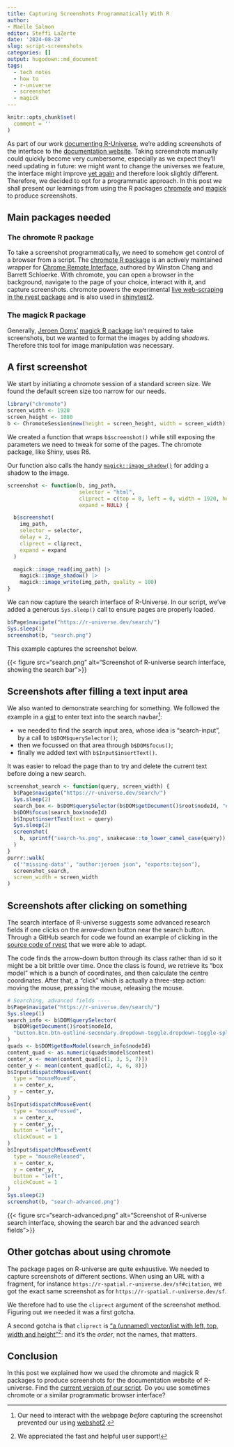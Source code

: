 ```yaml
---
title: Capturing Screenshots Programmatically With R
author: 
- Maëlle Salmon
editor: Steffi LaZerte
date: '2024-08-28'
slug: script-screenshots
categories: []
output: hugodown::md_document
tags:
  - tech notes
  - how to
  - r-universe
  - screenshot
  - magick
---
```


```r
knitr::opts_chunk$set(
  comment = ''
)
```
As part of our work [documenting R-Universe](/blog/2024/04/12/gsod-announcement/), 
we're adding screenshots of the interface to the [documentation website](https://docs.r-universe.org).
Taking screenshots manually could quickly become very cumbersome, especially as we expect they'll need updating in future: we might want to change the universes we feature, the interface might improve [yet again](/blog/2024/06/12/runiverse-frontend/) and therefore look slightly different.
Therefore, we decided to opt for a programmatic approach.
In this post we shall present our learnings from using the R packages [chromote](https://rstudio.github.io/chromote/) and [magick](https://docs.ropensci.org/magick/) to produce screenshots.

## Main packages needed

### The chromote R package

To take a screenshot programmatically, we need to somehow get control of a browser from a script.
The [chromote R package](https://rstudio.github.io/chromote/) is an actively maintained wrapper for [Chrome Remote Interface](https://github.com/cyrus-and/chrome-remote-interface), authored by Winston Chang and Barrett Schloerke.
With chromote, you can open a browser in the background, navigate to the page of your choice, interact with it, and capture screenshots.
chromote powers the experimental [live web-scraping in the rvest package](https://rvest.tidyverse.org/reference/read_html_live.html) and is also used in [shinytest2](https://rstudio.github.io/shinytest2/).

### The magick R package

Generally, [Jeroen Ooms'](/author/jeroen-ooms) [magick R package](https://docs.ropensci.org/magick/) isn't required to take screenshots, but we wanted to format the images by adding _shadows_. 
Therefore this tool for image manipulation was necessary.

## A first screenshot

We start by initiating a chromote session of a standard screen size.
We found the default screen size too narrow for our needs.

```r
library("chromote")
screen_width <- 1920
screen_height <- 1080
b <- ChromoteSession$new(height = screen_height, width = screen_width)
```

We created a function that wraps `b$screenshot()` while still exposing 
the parameters we need to tweak for some of the pages.
The chromote package, like Shiny, uses R6.

Our function also calls the handy [`magick::image_shadow()`](https://docs.ropensci.org/magick/reference/composite.html) for adding a shadow to the image.

```r
screenshot <- function(b, img_path,
                       selector = "html",
                       cliprect = c(top = 0, left = 0, width = 1920, height = 1080),
                       expand = NULL) {

  b$screenshot(
    img_path,
    selector = selector,
    delay = 2,
    cliprect = cliprect,
    expand = expand
  )

  magick::image_read(img_path) |>
    magick::image_shadow() |>
    magick::image_write(img_path, quality = 100)
}
```

We can now capture the search interface of R-Universe.
In our script, we've added a generous `Sys.sleep()` call to ensure pages are properly loaded.

```r
b$Page$navigate("https://r-universe.dev/search/")
Sys.sleep(1)
screenshot(b, "search.png")
```

This example captures the screenshot below.

{{< figure src="search.png" alt="Screenshot of R-universe search interface, showing the search bar">}}

## Screenshots after filling a text input area

We also wanted to demonstrate searching for something.
We followed the example in a [gist](https://gist.github.com/oganm/50a8020f718842aa3eee04dcfd57c198) to enter text into the search navbar[^action]: 

- we needed to find the search input area, whose idea is "search-input", by a call to `b$DOM$querySelector()`;
- then we focussed on that area through `b$DOM$focus()`;
- finally we added text with `b$Input$insertText()`.

It was easier to reload the page than to try and delete the current text before doing a new search.

```r
screenshot_search <- function(query, screen_width) {
  b$Page$navigate("https://r-universe.dev/search/")
  Sys.sleep(2)
  search_box <- b$DOM$querySelector(b$DOM$getDocument()$root$nodeId, "#search-input")
  b$DOM$focus(search_box$nodeId)
  b$Input$insertText(text = query)
  Sys.sleep(2)
  screenshot(
    b, sprintf("search-%s.png", snakecase::to_lower_camel_case(query))
  )
}
purrr::walk(
  c('"missing-data"', "author:jeroen json", "exports:tojson"),
  screenshot_search,
  screen_width = screen_width
)
```

[^action]: Our need to interact with the webpage *before* capturing the screenshot prevented our using [webshot2](https://rstudio.github.io/webshot2/).

## Screenshots after clicking on something

The search interface of R-universe suggests some advanced research fields if one clicks on the arrow-down button near the search button.
Through a GitHub search for code we found an example of clicking in the [source code of rvest](https://github.com/tidyverse/rvest/blob/c9be5b8dd9d672e84dd0dc515e3a37ab5c03111f/R/live.R#L145) that we were able to adapt.

The code finds the arrow-down button through its class rather than id so it might be a bit brittle over time.
Once the class is found, we retrieve its "box model" which is a bunch of coordinates, and then calculate the centre coordinates.
After that, a "click" which is actually a three-step action: moving the mouse, pressing the mouse, releasing the mouse.


```r
# Searching, advanced fields ----
b$Page$navigate("https://r-universe.dev/search/")
Sys.sleep(1)
search_info <- b$DOM$querySelector(
  b$DOM$getDocument()$root$nodeId,
  "button.btn.btn-outline-secondary.dropdown-toggle.dropdown-toggle-split"
)
quads <- b$DOM$getBoxModel(search_info$nodeId)
content_quad <- as.numeric(quads$model$content)
center_x <- mean(content_quad[c(1, 3, 5, 7)])
center_y <- mean(content_quad[c(2, 4, 6, 8)])
b$Input$dispatchMouseEvent(
  type = "mouseMoved",
  x = center_x,
  y = center_y,
)
b$Input$dispatchMouseEvent(
  type = "mousePressed",
  x = center_x,
  y = center_y,
  button = "left",
  clickCount = 1
)
b$Input$dispatchMouseEvent(
  type = "mouseReleased",
  x = center_x,
  y = center_y,
  button = "left",
  clickCount = 1
)
Sys.sleep(2)
screenshot(b, "search-advanced.png")
```

{{< figure src="search-advanced.png" alt="Screenshot of R-universe search interface, showing the search bar and the advanced search fields">}}

## Other gotchas about using chromote

The package pages on R-universe are quite exhaustive. 
We needed to capture screenshots of different sections.
When using an URL with a fragment, for instance `https://r-spatial.r-universe.dev/sf#citation`, 
we got the exact same screenshot as for `https://r-spatial.r-universe.dev/sf`.

We therefore had to use the `cliprect` argument of the screenshot method.
Figuring out we needed it was a first gotcha.

A second gotcha is that `cliprect` is ["a (unnamed) vector/list with left, top, width and height"](https://github.com/rstudio/chromote/issues/168#issuecomment-2302422282)[^support]:
and it's the *order*, not the names, that matters.

[^support]: We appreciated the fast and helpful user support!

## Conclusion

In this post we explained how we used the chromote and magick R packages to produce screenshots for the documentation website of R-universe.
Find the [current version of our script](https://github.com/r-universe-org/hitchhikers-guide/blob/main/R/screenshots.R).
Do you use sometimes chromote or a similar programmatic browser interface?